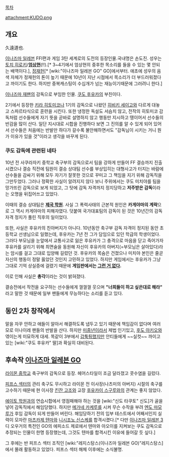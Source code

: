 [[목차]]

attachment:KUDO.png


== 개요 ==
久遠道也.

[[이나즈마 일레븐]] FFI편과 게임 3탄 세계로의 도전의 등장인물.국내명은 손도진.
성우는 [[토치 히로키]]/'''[[엄상현]]'''(!!).[* 3~4기에서 엄상현의 중후한 목소리를 들을 수 있는 몇 안되는 배역이다.], [[정재헌]][* [wiki:"이나즈마 일레븐 GO" GO]에서부터. 애초에 성우의 음색 자체가 정재헌의 톤이 높기 때문에 10년이 지난 시점에서 목소리가 더 부드러워졌다고 까이기도 한다. 하지만 중복캐스팅이 수십개가 넘는 재능이기때문에 그러려니 한다.]

[[이나즈마 재팬]]의 감독으로 부임한 인물. [[쿠도 후유카]]의 부친이다.

2기에서 등장한 [[키라 히토미코]]나 1기의 감독으로 나왔던 [[히비키 세이고]]와 다르게 대놓고 스파르타식으로 훈련을 시킨다. 또한 냉정한 독설도 서슴치 않고, 전작의 히토미코 감독처럼 선수들에게 자기 뜻을 곧바로 설명하지 않고 행동만 지시하고 땡이어서 선수들의 반감을 많이 산다. 일단 지시대로 시합을 진행하다 보면 그 진의를 알 수 있게 되어 있어서 선수들은 처음에는 반발만 하다가 갈수록 불안해하면서도 "감독님이 시키는 거니 뭔가 이유가 있을 것"이라고 생각을 바꾸게 된다.

=== 쿠도 감독에 관련된 네타 ===
10년 전 사쿠라자키 중학교 축구부의 감독으로서 팀을 강하게 만들어 FF 결승까지 진출시켰으나 결승 직전에 팀원이 결승 상대팀 선수를 부상입히는 대형사고가 터지는 바람에 선수들을 감싸기 위해 모두 자기가 잘못한 것으로 꾸미고 그 책임을 지기 위해 감독직을 그만두었다. 그러나 정확한 사실이 알려지지 않다 보니 주위에서는 쿠도 미치야를 팀을 망가뜨린 감독으로 보게 되었고, 그 탓에 감독 자격까지 정지당하고 '''저주받은 감독'''이라는 오명을 뒤집어쓰고 있었다.

이때의 결승 상대팀은 '''[[제국 학원]]'''. 사실 그 폭력사태의 근본적 원인은 '''카게야마의 계략'''으로 그 역시 카게야마의 피해자였다. 덧붙여 국가대표팀의 감독이 된 것은 10년간의 감독 자격 정지가 풀린 직후의 일이었다.

또한, 사실은 후유카의 친아버지가 아니다. 10년동안 축구부 감독 자격이 정지된 동안 초등학교 선생님으로 일했는데, 후유카는 7년 전 그가 담임으로 있던 학급의 학생이었다. 그러다 부모님을 눈앞에서 교통사고로 잃은 후유카가 그 충격으로 마음을 닫고 죽어가자 후유카를 살리기 위해 최면술을 동원해 자신이 후유카의 아버지(=부모님은 살아있다)라는 암시를 걸고 그대로 입양해 길렀던 것. 후유카의 목숨은 건졌으나 미치야 본인은 줄곧 자신의 행동이 정말 옳았던 것인지 고민하고 있었다. 하지만 게임에서는 후유카가 그냥 그대로 기억 상실증에 걸렸기 때문에 '''게임판에서는 [[그런 거 없다]].'''

이로 인해 사실은 '''총각'''이라는 것이 밝혀졌다.

결승전에서 작전을 요구하는 선수들에게 껄껄껄 웃으며 '''"너희들이 하고 싶은대로 해라"''' 라고 말한 것 때문에 일부 팬들에게 무능하다는 소리를 듣고 있다.

== 동인 2차 창작에서 ==
말을 자꾸 안하고 애들이 알아서 해결하도록 냅두고 있기 때문에 책임감이 없다며 여러모로 이나이레 팬들의 반발을 산다. 하지만 [[미중년]]이라서 제법 인기있고, [[후도 아키오]]와 엮이는게 미묘하게 대세. 똑같이 3부에서 [[갑툭튀]]했지만 안티들에게 ~~실컷~~ 까이고 있는 [wiki:"쿠도 후유카" 딸]과 확실히 대비된다.

== 후속작 [[이나즈마 일레븐 GO]] ==
[[라이몬 중학교]] 축구부의 감독으로 등장. 헤어스타일이 조금 달라졌고 콧수염을 길렀다.

[[피프스 섹터]]의 관리 축구도 무시하고 라이몬 전 이사장(나츠미의 아버지) 시절의 축구를 고수하기 때문에 현 이사장 [[킨잔 고조]]와 교장 [[후유카이 스구루]]와의 관계는 좋지 않았다. 

[[에이토 학원]]과의 연습시합에서 영점패해야 하는 것을 [wiki:"신도 타쿠토" 신도]가 골을 넣어 감독직에서 해임당했다. 하지만 [[메가네 카케루]]를 시켜 무슨 수작을 부려 [[엔도 마모루]]가 후임 감독이 되게 만들어 버린다. 해임당하기 전의 입부 테스트에서 어째서인지 실력이 모자란 [[마츠카제 텐마]]와 [[니시조노 신스케]]를 합격시켰다.[* 다만 [[이나즈마 일레븐 3]] 디 오우거의 특전인 GO의 에피소드 제로에서 텐마와 아오이를 지켜보는 쿠도 감독으로 추정되는 인물이 한명 등장했는데, 그것도 텐마를 합격시킨 이유에 들어갈 듯 싶다.] 

그 후에는 반 피프스 섹터 조직인 [wiki:"레지스탕스(이나즈마 일레븐 GO)"레지스탕스]에서 몰래 활동하고 있었다. 피프스 섹터 해체 이후에는 소식불명.
